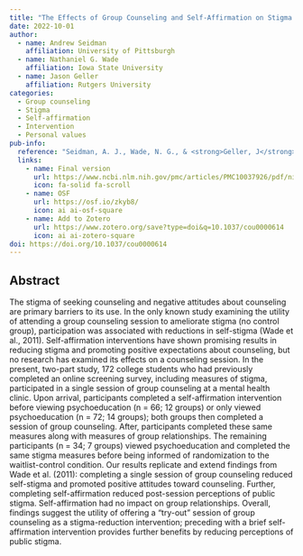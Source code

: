 ```yaml
---
title: "The Effects of Group Counseling and Self-Affirmation on Stigma and Group Relationship Development: A Replication and Extension"
date: 2022-10-01
author:
  - name: Andrew Seidman 
    affiliation: University of Pittsburgh
  - name: Nathaniel G. Wade
    affiliation: Iowa State University 
  - name: Jason Geller
    affiliation: Rutgers University
categories: 
  - Group counseling
  - Stigma 
  - Self-affirmation
  - Intervention
  - Personal values
pub-info:
  reference: "Seidman, A. J., Wade, N. G., & <strong>Geller, J</strong>. (2022). The effects of group counseling and self-affirmation on stigma and group relationship development: A replication and extension. <em>Journal of Counseling Psychology</em>, 69(5), 701–710. https://doi.org/10.1037/cou0000614"
  links:
    - name: Final version
      url: https://www.ncbi.nlm.nih.gov/pmc/articles/PMC10037926/pdf/nihms-1835037.pdf
      icon: fa-solid fa-scroll
    - name: OSF
      url: https://osf.io/zkyb8/
      icon: ai ai-osf-square
    - name: Add to Zotero
      url: https://www.zotero.org/save?type=doi&q=10.1037/cou0000614
      icon: ai ai-zotero-square
doi: https://doi.org/10.1037/cou0000614
---
```


## Abstract

The stigma of seeking counseling and negative attitudes about counseling are primary barriers to its use. In the only known study examining the utility of attending a group counseling session to ameliorate stigma (no control group), participation was associated with reductions in self-stigma (Wade et al., 2011). Self-affirmation interventions have shown promising results in reducing stigma and promoting positive expectations about counseling, but no research has examined its effects on a counseling session. In the present, two-part study, 172 college students who had previously completed an online screening survey, including measures of stigma, participated in a single session of group counseling at a mental health clinic. Upon arrival, participants completed a self-affirmation intervention before viewing psychoeducation (n = 66; 12 groups) or only viewed psychoeducation (n = 72; 14 groups); both groups then completed a session of group counseling. After, participants completed these same measures along with measures of group relationships. The remaining participants (n = 34; 7 groups) viewed psychoeducation and completed the same stigma measures before being informed of randomization to the waitlist-control condition. Our results replicate and extend findings from Wade et al. (2011): completing a single session of group counseling reduced self-stigma and promoted positive attitudes toward counseling. Further, completing self-affirmation reduced post-session perceptions of public stigma. Self-affirmation had no impact on group relationships. Overall, findings suggest the utility of offering a “try-out” session of group counseling as a stigma-reduction intervention; preceding with a brief self-affirmation intervention provides further benefits by reducing perceptions of public stigma.
